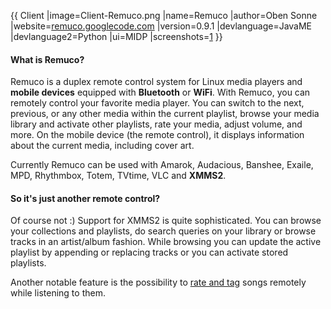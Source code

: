 {{
Client
|image=Client-Remuco.png
|name=Remuco
|author=Oben Sonne
|website=[http://code.google.com/p/remuco remuco.googlecode.com]
|version=0.9.1
|devlanguage=JavaME
|devlanguage2=Python
|ui=MIDP
|screenshots=[http://code.google.com/p/remuco/wiki/Screenshots]
}}
==== What is Remuco? ====
Remuco is a duplex remote control system for Linux media players and '''mobile devices''' equipped with '''Bluetooth''' or '''WiFi'''. With Remuco, you can remotely control your favorite media player. You can switch to the next, previous, or any other media within the current playlist, browse your media library and activate other playlists, rate your media, adjust volume, and more. On the mobile device (the remote control), it displays information about the current media, including cover art.

Currently Remuco can be used with Amarok, Audacious, Banshee, Exaile, MPD, Rhythmbox, Totem, TVtime, VLC and '''XMMS2'''.

==== So it's just another remote control? ====
Of course not :) Support for XMMS2 is quite sophisticated. You can browse your collections and playlists, do search queries on your library or browse tracks in an artist/album fashion. While browsing you can update the active playlist by appending or replacing tracks or you can activate stored playlists.

Another notable feature is the possibility to [[Generic properties policy#Generic|rate and tag]] songs remotely while listening to them.